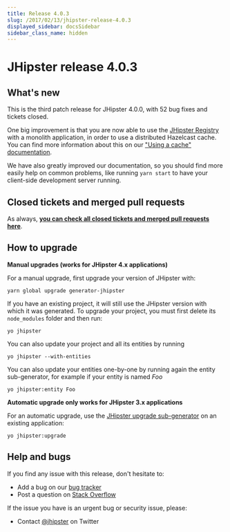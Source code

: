 ```yaml
---
title: Release 4.0.3
slug: /2017/02/13/jhipster-release-4.0.3
displayed_sidebar: docsSidebar
sidebar_class_name: hidden
---
```


JHipster release 4.0.3
==================

What's new
----------

This is the third patch release for JHipster 4.0.0, with 52 bug fixes and tickets closed.

One big improvement is that you are now able to use the [JHipster Registry](/jhipster-registry/) with a monolith application, in order to use a distributed Hazelcast cache. You can find more information about this on our ["Using a cache" documentation](/using-cache/).

We have also greatly improved our documentation, so you should find more easily help on common problems, like running `yarn start` to have your client-side development server running.

Closed tickets and merged pull requests
------------
As always, __[you can check all closed tickets and merged pull requests here](https://github.com/jhipster/generator-jhipster/issues?q=milestone%3A4.0.3+is%3Aclosed)__.

How to upgrade
------------

**Manual upgrades (works for JHipster 4.x applications)**

For a manual upgrade, first upgrade your version of JHipster with:

```
yarn global upgrade generator-jhipster
```

If you have an existing project, it will still use the JHipster version with which it was generated.
To upgrade your project, you must first delete its `node_modules` folder and then run:

```
yo jhipster
```

You can also update your project and all its entities by running

```
yo jhipster --with-entities
```

You can also update your entities one-by-one by running again the entity sub-generator, for example if your entity is named _Foo_

```
yo jhipster:entity Foo
```

**Automatic upgrade only works for JHipster 3.x applications**

For an automatic upgrade, use the [JHipster upgrade sub-generator](/upgrading-an-application/) on an existing application:

```
yo jhipster:upgrade
```

Help and bugs
--------------

If you find any issue with this release, don't hesitate to:

- Add a bug on our [bug tracker](https://github.com/jhipster/generator-jhipster/issues?state=open)
- Post a question on [Stack Overflow](http://stackoverflow.com/tags/jhipster/info)

If the issue you have is an urgent bug or security issue, please:

- Contact [@jhipster](https://twitter.com/jhipster) on Twitter
